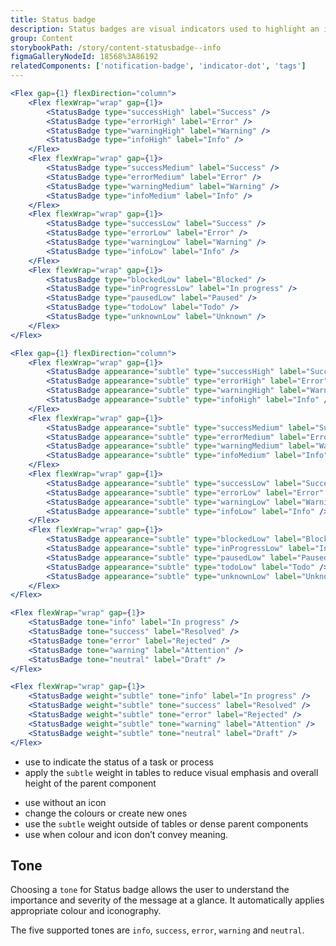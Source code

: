 ```yaml
---
title: Status badge
description: Status badges are visual indicators used to highlight an item’s status for quick recognition.
group: Content
storybookPath: /story/content-statusbadge--info
figmaGalleryNodeId: 18568%3A86192
relatedComponents: ['notification-badge', 'indicator-dot', 'tags']
---
```


```jsx live
<Flex gap={1} flexDirection="column">
	<Flex flexWrap="wrap" gap={1}>
		<StatusBadge type="successHigh" label="Success" />
		<StatusBadge type="errorHigh" label="Error" />
		<StatusBadge type="warningHigh" label="Warning" />
		<StatusBadge type="infoHigh" label="Info" />
	</Flex>
	<Flex flexWrap="wrap" gap={1}>
		<StatusBadge type="successMedium" label="Success" />
		<StatusBadge type="errorMedium" label="Error" />
		<StatusBadge type="warningMedium" label="Warning" />
		<StatusBadge type="infoMedium" label="Info" />
	</Flex>
	<Flex flexWrap="wrap" gap={1}>
		<StatusBadge type="successLow" label="Success" />
		<StatusBadge type="errorLow" label="Error" />
		<StatusBadge type="warningLow" label="Warning" />
		<StatusBadge type="infoLow" label="Info" />
	</Flex>
	<Flex flexWrap="wrap" gap={1}>
		<StatusBadge type="blockedLow" label="Blocked" />
		<StatusBadge type="inProgressLow" label="In progress" />
		<StatusBadge type="pausedLow" label="Paused" />
		<StatusBadge type="todoLow" label="Todo" />
		<StatusBadge type="unknownLow" label="Unknown" />
	</Flex>
</Flex>
```

```jsx live
<Flex gap={1} flexDirection="column">
	<Flex flexWrap="wrap" gap={1}>
		<StatusBadge appearance="subtle" type="successHigh" label="Success" />
		<StatusBadge appearance="subtle" type="errorHigh" label="Error" />
		<StatusBadge appearance="subtle" type="warningHigh" label="Warning" />
		<StatusBadge appearance="subtle" type="infoHigh" label="Info" />
	</Flex>
	<Flex flexWrap="wrap" gap={1}>
		<StatusBadge appearance="subtle" type="successMedium" label="Success" />
		<StatusBadge appearance="subtle" type="errorMedium" label="Error" />
		<StatusBadge appearance="subtle" type="warningMedium" label="Warning" />
		<StatusBadge appearance="subtle" type="infoMedium" label="Info" />
	</Flex>
	<Flex flexWrap="wrap" gap={1}>
		<StatusBadge appearance="subtle" type="successLow" label="Success" />
		<StatusBadge appearance="subtle" type="errorLow" label="Error" />
		<StatusBadge appearance="subtle" type="warningLow" label="Warning" />
		<StatusBadge appearance="subtle" type="infoLow" label="Info" />
	</Flex>
	<Flex flexWrap="wrap" gap={1}>
		<StatusBadge appearance="subtle" type="blockedLow" label="Blocked" />
		<StatusBadge appearance="subtle" type="inProgressLow" label="In progress" />
		<StatusBadge appearance="subtle" type="pausedLow" label="Paused" />
		<StatusBadge appearance="subtle" type="todoLow" label="Todo" />
		<StatusBadge appearance="subtle" type="unknownLow" label="Unknown" />
	</Flex>
</Flex>
```

```jsx live
<Flex flexWrap="wrap" gap={1}>
	<StatusBadge tone="info" label="In progress" />
	<StatusBadge tone="success" label="Resolved" />
	<StatusBadge tone="error" label="Rejected" />
	<StatusBadge tone="warning" label="Attention" />
	<StatusBadge tone="neutral" label="Draft" />
</Flex>
```

```jsx live
<Flex flexWrap="wrap" gap={1}>
	<StatusBadge weight="subtle" tone="info" label="In progress" />
	<StatusBadge weight="subtle" tone="success" label="Resolved" />
	<StatusBadge weight="subtle" tone="error" label="Rejected" />
	<StatusBadge weight="subtle" tone="warning" label="Attention" />
	<StatusBadge weight="subtle" tone="neutral" label="Draft" />
</Flex>
```

<DoHeading />

- use to indicate the status of a task or process
- apply the `subtle` weight in tables to reduce visual emphasis and overall height of the parent component

<DontHeading />

- use without an icon
- change the colours or create new ones
- use the `subtle` weight outside of tables or dense parent components
- use when colour and icon don’t convey meaning.

## Tone

Choosing a `tone` for Status badge allows the user to understand the importance and severity of the message at a glance. It automatically applies appropriate colour and iconography.

The five supported tones are `info`, `success`, `error`, `warning` and `neutral`.

